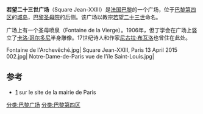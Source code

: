{{Paris_streetbox
| arr_num =第4区
 | streetname             = 若望二十三世广场
 | image           = La cathédrâle Notre-Dame vue des jardins.jpg
 | denomination     = 若望二十三世
 | pays            = [[法国|法国]]
 | ville           = [[巴黎|巴黎]]
 | arr1        = 巴黎第四区
 | length      = 
 | width       =
 | creation            = 1844年
 | latitude        = 48/51/09/N
 | longitude       = 02/21/05/E
 | paris_map =
 | area_map = 
 | caption =
}}
'''若望二十三世广场'''（Square Jean-XXIII）是[[法国|法国]][[巴黎|巴黎]]的一个广场，位于[[巴黎第四区|巴黎第四区]]的[[城岛|城岛]]，[[巴黎圣母院|巴黎圣母院]]的后侧。该广场以教宗[[若望二十三世|若望二十三世]]命名。

广场上有一个圣母喷泉（Fontaine de la Vierge）。1906年，但丁学会在广场上竖立了[[卡洛·哥尔多尼|卡洛·哥尔多尼]]半身雕像。17世纪诗人和作家[[尼古拉·布瓦洛|尼古拉·布瓦洛]]也曾住在此处。 

<gallery caption="若望二十三世广场">
Fontaine de l'Archevêché.jpg|
Square Jean-XXIII, Paris 13 April 2015 002.jpg|
Notre-Dame-de-Paris vue de l'ïle Saint-Louis.jpg|
</gallery>

== 参考 ==
* [https://web.archive.org/web/20130307094247/http://equipement.paris.fr/square-jean-xxiii-35] sur le site de la mairie de Paris
[[分类:巴黎广场|分类:巴黎广场]]
[[分类:巴黎第四区|分类:巴黎第四区]]